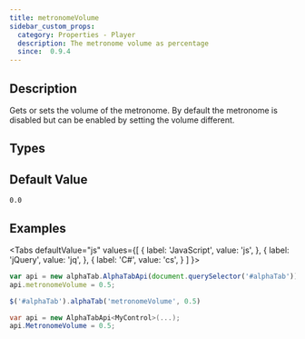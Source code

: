 ```yaml
---
title: metronomeVolume
sidebar_custom_props:
  category: Properties - Player
  description: The metronome volume as percentage
  since:  0.9.4
---
```


<SinceBadge since="0.9.4" />


## Description
Gets or sets the volume of the metronome. By default the metronome is disabled but can be enabled by setting the volume different.

## Types

<TypeTable>
    <TypeRow type="all" name="double" />
</TypeTable>

## Default Value

`0.0`

## Examples

<Tabs
  defaultValue="js"
  values={[
    { label: 'JavaScript', value: 'js', },
    { label: 'jQuery', value: 'jq', },
    { label: 'C#', value: 'cs', }
  ]
}>
<TabItem value="js">

```js
var api = new alphaTab.AlphaTabApi(document.querySelector('#alphaTab'));
api.metronomeVolume = 0.5;
```

</TabItem>
<TabItem value="jq">

```js
$('#alphaTab').alphaTab('metronomeVolume', 0.5)
```

</TabItem>
<TabItem value="cs">

```csharp
var api = new AlphaTabApi<MyControl>(...);
api.MetronomeVolume = 0.5;
```

</TabItem>
</Tabs>